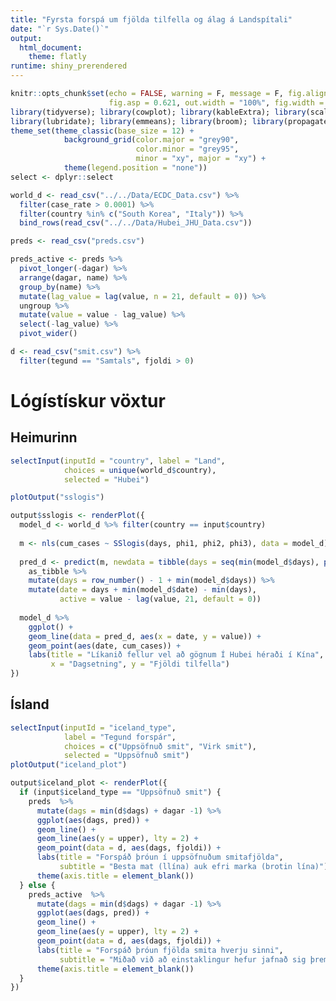 ```yaml
---
title: "Fyrsta forspá um fjölda tilfella og álag á Landspítali"
date: "`r Sys.Date()`"
output:
  html_document:
    theme: flatly
runtime: shiny_prerendered
---
```


```r
knitr::opts_chunk$set(echo = FALSE, warning = F, message = F, fig.align = "center",
                      fig.asp = 0.621, out.width = "100%", fig.width = 7)
library(tidyverse); library(cowplot); library(kableExtra); library(scales); library(gganimate)
library(lubridate); library(emmeans); library(broom); library(propagate)
theme_set(theme_classic(base_size = 12) + 
            background_grid(color.major = "grey90", 
                            color.minor = "grey95", 
                            minor = "xy", major = "xy") +
            theme(legend.position = "none"))
select <- dplyr::select
```

```r
world_d <- read_csv("../../Data/ECDC_Data.csv") %>% 
  filter(case_rate > 0.0001) %>% 
  filter(country %in% c("South Korea", "Italy")) %>% 
  bind_rows(read_csv("../../Data/Hubei_JHU_Data.csv"))

preds <- read_csv("preds.csv")

preds_active <- preds %>% 
  pivot_longer(-dagar) %>% 
  arrange(dagar, name) %>% 
  group_by(name) %>% 
  mutate(lag_value = lag(value, n = 21, default = 0)) %>% 
  ungroup %>% 
  mutate(value = value - lag_value) %>% 
  select(-lag_value) %>% 
  pivot_wider() 

d <- read_csv("smit.csv") %>% 
  filter(tegund == "Samtals", fjoldi > 0)
```

# Lógístískur vöxtur

## Heimurinn

```r
selectInput(inputId = "country", label = "Land",
            choices = unique(world_d$country),
            selected = "Hubei")
```

```r
plotOutput("sslogis")
```



```r
output$sslogis <- renderPlot({
  model_d <- world_d %>% filter(country == input$country)
  
  m <- nls(cum_cases ~ SSlogis(days, phi1, phi2, phi3), data = model_d)
  
  pred_d <- predict(m, newdata = tibble(days = seq(min(model_d$days), pmax(70, max(model_d$days))))) %>% 
    as_tibble %>% 
    mutate(days = row_number() - 1 + min(model_d$days)) %>% 
    mutate(date = days + min(model_d$date) - min(days),
           active = value - lag(value, 21, default = 0))
  
  model_d %>% 
    ggplot() +
    geom_line(data = pred_d, aes(x = date, y = value)) +
    geom_point(aes(date, cum_cases)) +
    labs(title = "Líkanið fellur vel að gögnum Í Hubei héraði í Kína",
         x = "Dagsetning", y = "Fjöldi tilfella")
})
```

## Ísland

```r
selectInput(inputId = "iceland_type",
            label = "Tegund forspár",
            choices = c("Uppsöfnuð smit", "Virk smit"),
            selected = "Uppsöfnuð smit")
plotOutput("iceland_plot")
```


```r
output$iceland_plot <- renderPlot({
  if (input$iceland_type == "Uppsöfnuð smit") {
    preds  %>% 
      mutate(dags = min(d$dags) + dagar -1) %>% 
      ggplot(aes(dags, pred)) +
      geom_line() +
      geom_line(aes(y = upper), lty = 2) +
      geom_point(data = d, aes(dags, fjoldi)) +
      labs(title = "Forspáð þróun í uppsöfnuðum smitafjölda",
           subtitle = "Besta mat (llína) auk efri marka (brotin lína)") +
      theme(axis.title = element_blank())
  } else {
    preds_active  %>% 
      mutate(dags = min(d$dags) + dagar -1) %>% 
      ggplot(aes(dags, pred)) +
      geom_line() +
      geom_line(aes(y = upper), lty = 2) +
      geom_point(data = d, aes(dags, fjoldi)) +
      labs(title = "Forspáð þróun fjölda smita hverju sinni",
           subtitle = "Miðað við að einstaklingur hefur jafnað sig þremur vikum eftir greiningu") +
      theme(axis.title = element_blank())
  }
})
```

